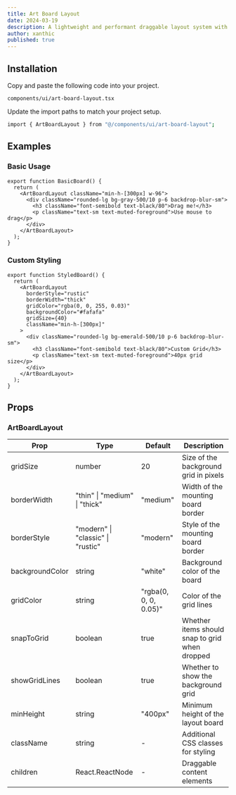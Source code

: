```yaml
---
title: Art Board Layout
date: 2024-03-19
description: A lightweight and performant draggable layout system with grid snapping and smooth animations.
author: xanthic
published: true
---
```


<ComponentPreview name="art-board-layout-demo" />

## Installation

<Steps>

<Step>Copy and paste the following code into your project.</Step>

`components/ui/art-board-layout.tsx`

<ComponentSource name="art-board-layout" />

<Step>Update the import paths to match your project setup.</Step>

```bash
import { ArtBoardLayout } from "@/components/ui/art-board-layout";
```

</Steps>

## Examples

### Basic Usage

```tsx
export function BasicBoard() {
  return (
    <ArtBoardLayout className="min-h-[300px] w-96">
      <div className="rounded-lg bg-gray-500/10 p-6 backdrop-blur-sm">
        <h3 className="font-semibold text-black/80">Drag me!</h3>
        <p className="text-sm text-muted-foreground">Use mouse to drag</p>
      </div>
    </ArtBoardLayout>
  );
}
```

### Custom Styling

```tsx
export function StyledBoard() {
  return (
    <ArtBoardLayout
      borderStyle="rustic"
      borderWidth="thick"
      gridColor="rgba(0, 0, 255, 0.03)"
      backgroundColor="#fafafa"
      gridSize={40}
      className="min-h-[300px]"
    >
      <div className="rounded-lg bg-emerald-500/10 p-6 backdrop-blur-sm">
        <h3 className="font-semibold text-black/80">Custom Grid</h3>
        <p className="text-sm text-muted-foreground">40px grid size</p>
      </div>
    </ArtBoardLayout>
  );
}
```

## Props

### ArtBoardLayout

| Prop            | Type                              | Default               | Description                                    |
| --------------- | --------------------------------- | --------------------- | ---------------------------------------------- |
| gridSize        | number                            | 20                    | Size of the background grid in pixels          |
| borderWidth     | "thin" \| "medium" \| "thick"     | "medium"              | Width of the mounting board border             |
| borderStyle     | "modern" \| "classic" \| "rustic" | "modern"              | Style of the mounting board border             |
| backgroundColor | string                            | "white"               | Background color of the board                  |
| gridColor       | string                            | "rgba(0, 0, 0, 0.05)" | Color of the grid lines                        |
| snapToGrid      | boolean                           | true                  | Whether items should snap to grid when dropped |
| showGridLines   | boolean                           | true                  | Whether to show the background grid            |
| minHeight       | string                            | "400px"               | Minimum height of the layout board             |
| className       | string                            | -                     | Additional CSS classes for styling             |
| children        | React.ReactNode                   | -                     | Draggable content elements                     |
